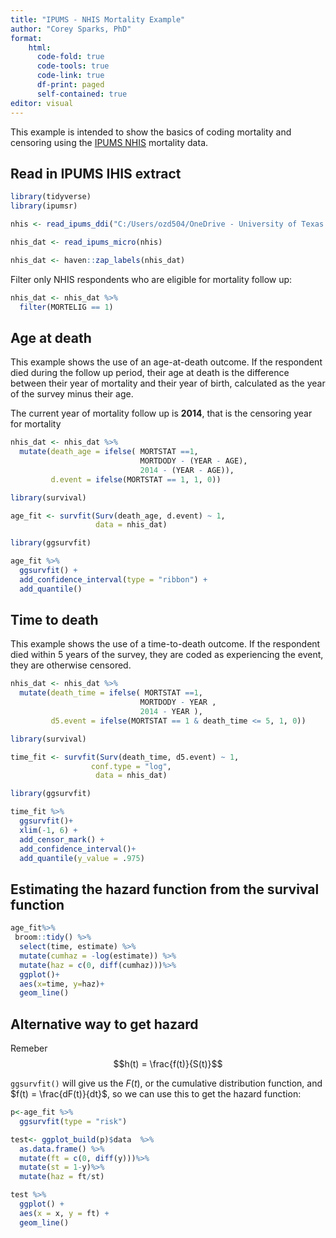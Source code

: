 ```yaml
---
title: "IPUMS - NHIS Mortality Example"
author: "Corey Sparks, PhD"
format: 
    html:
      code-fold: true
      code-tools: true
      code-link: true
      df-print: paged
      self-contained: true
editor: visual
---
```


This example is intended to show the basics of coding mortality and censoring using the [IPUMS NHIS](https://nhis.ipums.org/nhis/) mortality data.

## Read in IPUMS IHIS extract

```r
library(tidyverse)
library(ipumsr)
```

```r

nhis <- read_ipums_ddi("C:/Users/ozd504/OneDrive - University of Texas at San Antonio/classes/dem7223/dem7223_22/data/nhis_00015.xml")

nhis_dat <- read_ipums_micro(nhis)

nhis_dat <- haven::zap_labels(nhis_dat)
```

Filter only NHIS respondents who are eligible for mortality follow up:

```r
nhis_dat <- nhis_dat %>%
  filter(MORTELIG == 1)
```

## Age at death

This example shows the use of an age-at-death outcome. If the respondent died during the follow up period, their age at death is the difference between their year of mortality and their year of birth, calculated as the year of the survey minus their age.

The current year of mortality follow up is **2014**, that is the censoring year for mortality

```r
nhis_dat <- nhis_dat %>%
  mutate(death_age = ifelse( MORTSTAT ==1, 
                             MORTDODY - (YEAR - AGE), 
                             2014 - (YEAR - AGE)), 
         d.event = ifelse(MORTSTAT == 1, 1, 0))

library(survival)

age_fit <- survfit(Surv(death_age, d.event) ~ 1, 
                   data = nhis_dat)

library(ggsurvfit)

age_fit %>%
  ggsurvfit() +
  add_confidence_interval(type = "ribbon") +
  add_quantile() 
```

## Time to death

This example shows the use of a time-to-death outcome. If the respondent died within 5 years of the survey, they are coded as experiencing the event, they are otherwise censored.

```r
nhis_dat <- nhis_dat %>%
  mutate(death_time = ifelse( MORTSTAT ==1, 
                             MORTDODY - YEAR , 
                             2014 - YEAR ), 
         d5.event = ifelse(MORTSTAT == 1 & death_time <= 5, 1, 0))

library(survival)

time_fit <- survfit(Surv(death_time, d5.event) ~ 1, 
                  conf.type = "log",
                   data = nhis_dat)

library(ggsurvfit)

time_fit %>%
  ggsurvfit()+
  xlim(-1, 6) +
  add_censor_mark() +
  add_confidence_interval()+
  add_quantile(y_value = .975) 
```

## Estimating the hazard function from the survival function

```r

age_fit%>%
 broom::tidy() %>%
  select(time, estimate) %>%
  mutate(cumhaz = -log(estimate)) %>%
  mutate(haz = c(0, diff(cumhaz)))%>%
  ggplot()+
  aes(x=time, y=haz)+
  geom_line()

```

## Alternative way to get hazard 
Remeber 
$$h(t) = \frac{f(t)}{S(t)}$$

`ggsurvfit()` will give us the $F(t)$, or the cumulative distribution function, and $f(t) = \frac{dF(t)}{dt}$, so we can use this to get the hazard function:

```r
p<-age_fit %>%
  ggsurvfit(type = "risk") 

test<- ggplot_build(p)$data  %>%
  as.data.frame() %>%
  mutate(ft = c(0, diff(y)))%>%
  mutate(st = 1-y)%>%
  mutate(haz = ft/st)

test %>%
  ggplot() + 
  aes(x = x, y = ft) + 
  geom_line()
```
